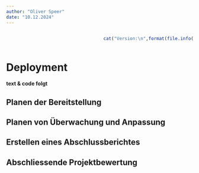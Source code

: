 ```yaml
---
author: "Oliver Speer"
date: "10.12.2024"
---
```


::::: columns
::: {.column width="50%"}
:::

::: {.column width="50%"}
```r
cat("Version:\n",format(file.info("Deployment.qmd")$mtime,"%d. %B %Y"))
```
:::
:::::



# Deployment {.unnumbered}
[**text & code folgt**]{style="#00008B"}

## Planen der Bereitstellung {.justify}

## Planen von Überwachung und Anpassung {.justify}

## Erstellen eines Abschlussberichtes {.justify}

## Abschliessende Projektbewertung {.justify}
